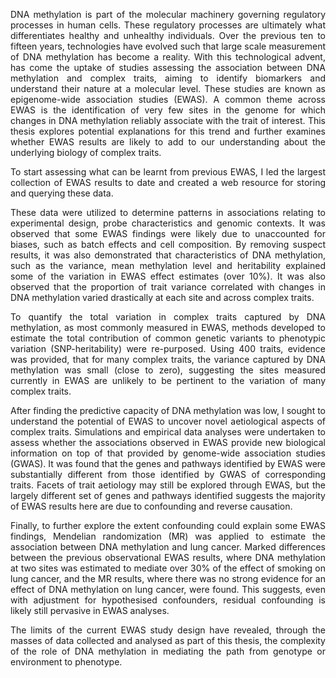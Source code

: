 <style>
body {
text-align: justify}
</style>

DNA methylation is part of the molecular machinery governing regulatory processes in human cells. These regulatory processes are ultimately what differentiates healthy and unhealthy individuals. Over the previous ten to fifteen years, technologies have evolved such that large scale measurement of DNA methylation has become a reality. With this technological advent, has come the uptake of studies assessing the association between DNA methylation and complex traits, aiming to identify biomarkers and understand their nature at a molecular level. These studies are known as epigenome-wide association studies (EWAS). A common theme across EWAS is the identification of very few sites in the genome for which changes in DNA methylation reliably associate with the trait of interest. This thesis explores potential explanations for this trend and further examines whether EWAS results are likely to add to our understanding about the underlying biology of complex traits. <br>

To start assessing what can be learnt from previous EWAS, I led the largest collection of EWAS results to date and created a web resource for storing and querying these data. <br>

These data were utilized to determine patterns in associations relating to experimental design, probe characteristics and genomic contexts. It was observed that some EWAS findings were likely due to unaccounted for biases, such as batch effects and cell composition. By removing suspect results, it was also demonstrated that characteristics of DNA methylation, such as the variance, mean methylation level and heritability explained some of the variation in EWAS effect estimates (over 10%). It was also observed that the proportion of trait variance correlated with changes in DNA methylation varied drastically at each site and across complex traits. <br>

To quantify the total variation in complex traits captured by DNA methylation, as most commonly measured in EWAS, methods developed to estimate the total contribution of common genetic variants to phenotypic variation (SNP-heritability) were re-purposed. Using 400 traits, evidence was provided, that for many complex traits, the variance captured by DNA methylation was small (close to zero),  suggesting the sites measured currently in EWAS are unlikely to be pertinent to the variation of many complex traits. <br> 

After finding the predictive capacity of DNA methylation was low, I sought to understand the potential of EWAS to uncover novel aetiological aspects of complex traits. Simulations and empirical data analyses were undertaken to assess whether the associations observed in EWAS provide new biological information on top of that provided by genome-wide association studies (GWAS). It was found that the genes and pathways identified by EWAS were substantially different from those identified by GWAS of corresponding traits. Facets of trait aetiology may still be explored through EWAS, but the largely different set of genes and pathways identified suggests the majority of EWAS results here are due to confounding and reverse causation. <br>

Finally, to further explore the extent confounding could explain some EWAS findings, Mendelian randomization (MR) was applied to estimate the association between DNA methylation and lung cancer. Marked differences between the previous observational EWAS results, where DNA methylation at two sites was estimated to mediate over 30% of the effect of smoking on lung cancer, and the MR results, where there was no strong evidence for an effect of DNA methylation on lung cancer, were found. This suggests, even with adjustment for hypothesised confounders, residual confounding is likely still pervasive in EWAS analyses. <br>

The limits of the current EWAS study design have revealed, through the masses of data collected and analysed as part of this thesis, the complexity of the role of DNA methylation in mediating the path from genotype or environment to phenotype.


